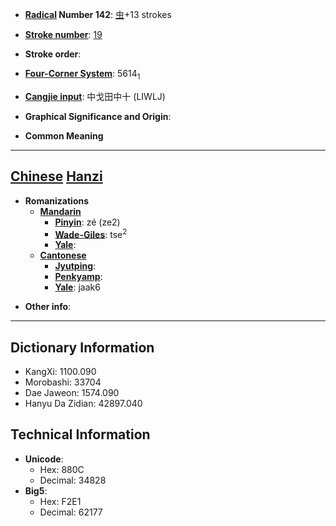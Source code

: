 * '''[[Wiktionary:Chinese radical index| Radical]] Number 142''': [[Wiktionary:Chinese radical index 虫|虫]]+13 strokes

* '''[[Wiktionary:Chinese total strokes index|Stroke number]]''': [[Wiktionary:Chinese total strokes index 19|19]]

* '''Stroke order''': 

* '''[[Wiktionary:Chinese four corner index|Four-Corner System]]''': 5614<sub>1</sub>

* '''[[Wiktionary:Chinese Cangjie index|Cangjie input]]''': 中戈田中十 (LIWLJ)

* '''Graphical Significance and Origin''': 

* '''Common Meaning'''

----

== [[Chinese]] [[Hanzi]] ==

* '''Romanizations'''
** '''[[Mandarin]]'''
*** '''[[Pinyin]]''': zé (ze2)
*** '''[[Wade-Giles]]''': tse<sup>2</sup>
*** '''[[Yale]]''': 
** '''[[Cantonese]]'''
*** '''[[Jyutping]]''':
*** '''[[Penkyamp]]''': 
*** '''[[Yale]]''': jaak6

* '''Other info''': 

----

== Dictionary Information ==

* KangXi: 1100.090
* Morobashi: 33704
* Dae Jaweon: 1574.090
* Hanyu Da Zidian: 42897.040

== Technical Information ==

* '''Unicode''':
** Hex: 880C
** Decimal: 34828
* '''Big5''':
** Hex: F2E1
** Decimal: 62177